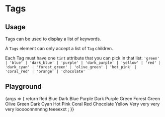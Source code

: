 
<Meta
  title="Components/Tags"
  component={Tags}
  argTypes={{}}
  args={{}}
/>

# Tags

## Usage

Tags can be used to display a list of keywords.

A `Tags` element can only accept a list of `Tag` children.

Each Tag must have one `tint` attribute that you can pick in that list: `'green' | 'blue' | 'dark_blue' | 'purple' | 'dark_purple' | 'yellow' | 'red' | 'dark_cyan' | 'forest_green' | 'olive_green' | 'hot_pink' | 'coral_red' | 'orange' | 'chocolate'`

## Playground

<Canvas>
  <Story name="Standard">
    {args => {
      return <Tags {...args}>
        <Tag tint='red'>Red</Tag>
        <Tag tint='blue'>Blue</Tag>
        <Tag tint='dark_blue'>Dark Blue</Tag>
        <Tag tint='purple'>Purple</Tag>
        <Tag tint='dark_purple'>Dark Purple</Tag>
        <Tag tint='green'>Green</Tag>
        <Tag tint='forest_green'>Forest Green</Tag>
        <Tag tint='olive_green'>Olive Green</Tag>
        <Tag tint='dark_cyan'>Dark Cyan</Tag>
        <Tag tint='hot_pink'>Hot Pink</Tag>
        <Tag tint='coral_red'>Coral Red</Tag>
        <Tag tint='chocolate'>Chocolate</Tag>
        <Tag title='custom title' tint='yellow'>Yellow</Tag>
        <Tag tint='orange'>Very very very very looooonnnnnng teeeexxt</Tag>
      </Tags>;
    }}
  </Story>
</Canvas>

<ArgsTable story="Standard" />
